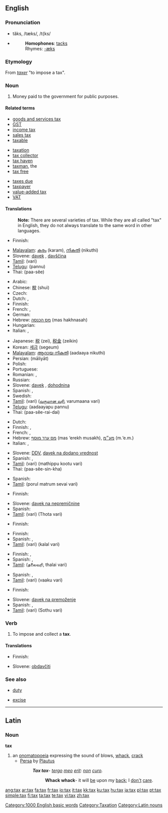 {{wikipedia}}
==English==

===Pronunciation===
*tăks, /tæks/, /t{ks/
*{{audio|en-us-tax.ogg|Audio (US)}}
*:'''Homophones''': [[tacks]]
*:Rhymes: [[Rhymes:English:-æks|-æks]]

===Etymology===
From {{OF.}} ''[[taxer]]'' "to impose a tax".

===Noun===
{{en-noun|es|-}}

# Money paid to the government for public purposes.

====Related terms====
{{top3}}
*[[goods and services tax]]
*[[GST]]
*[[income tax]]
*[[sales tax]]
*[[taxable]]
{{mid3}}
*[[taxation]]
*[[tax collector]]
*[[tax haven]]
*[[taxman]], the
*[[tax free]]
{{mid3}}
*[[taxes due]]
*[[taxpayer]]
*[[value-added tax]]
*[[VAT]]
{{bottom}}

====Translations====

:'''Note:''' There are several varieties of tax. While they are all called "tax" in English, they do not always translate to the same word in other languages.

{{trans-top|tax}}
* Finnish: {{t+|fi|vero}}
{{trans-mid}}
*[[Malayalam]]: [[കരം]] (karam), [[നികുതി]] (nikuthi)
*Slovene: [[davek]] {{m}}, [[davščina]] {{f}}
*[[Tamil]]: {{t|ta|வரி|xs=Tamil}} (vari)
*[[Telugu]]: {{t|te|పన్ను}} (pannu)
*Thai: {{THchar|[[ภาษี]]}} (paa-sĕe)
{{trans-bottom}}

{{trans-top|income tax}}
*Arabic: {{ARchar|[[ضريبة]]}} {{unicode|(ɖarí:ba)}} {{f}}
*Chinese: [[稅]] (shuì)
* Czech: {{t-|cs|daň|f}}
* Dutch: {{t+|nl|belasting}}, {{t|nl|inkomstenbelasting}}
* Finnish: {{t-|fi|tulovero}}
* French: {{t|fr|impôt|m}}, {{t|fr|impôt sur le revenu|m}}
* German: {{t+|de|Steuer|f}}
*Hebrew: [[מס הכנסה]] (mas hakhnasah) {{m}}
* Hungarian: {{t+|hu|adó}}
* Italian: {{t+|it|tassa|f}}, {{t+|it|imposta|f}}
{{trans-mid}}
*Japanese: [[税]] (zei), [[税金]] (zeikin)
*Korean: [[세금]] (segeum)
*[[Malayalam]]: [[ആദായ നികുതി]] (aadaaya nikuthi)
*Persian: {{FAchar|[[مالیات]]}} (māliyāt)
* Polish: {{t|pl|podatek dochodowy|m}}
* Portuguese: {{t+|pt|imposto|m}}
* Romanian: {{t|ro|taxă|f}}, {{t|ro|impozit|n}}
* Russian: {{t|ru|налог|m|tr=nalóg|sc=Cyrl}}
*Slovene: [[davek]] {{m}}, [[dohodnina]] {{f}}
* Spanish: {{t+|es|impuesto|m}}, {{t-|es|tasa|f}}
* Swedish: {{t|sv|skatt}}
*[[Tamil]]: {{t|ta|வரி|xs=Tamil}} (vari) ([[வருமான வரி]], varumaana vari)
*[[Telugu]]: {{t|te|ఆదాయపుపన్ను}} (aadaayapu pannu)
*Thai: {{THchar|[[ภาษีรายได้]]}} (paa-sĕe-rai-dai)
{{trans-bottom}}

{{trans-top|VAT, value added tax}}
* Dutch: {{t+|nl|BTW}}
* Finnish: {{t+|fi|ALV}}, {{t-|fi|arvonlisävero}}
* French: {{t+|fr|TVA}}, {{t|fr|taxe sur la valeur ajoutée|f}}
*Hebrew: [[מס ערך מוסף]] (mas ‘erekh musakh), [[מע״מ]] (m.‘e.m.)
* Italian: {{t-|it|IVA}}, {{t|it|imposta sul valore aggiunto}}
{{trans-mid}}
*Slovene: [[DDV]], [[davek na dodano vrednost]]
* Spanish: {{t-|es|IVA}}, {{t|es|impuesto sobre el valor añadido}}
*[[Tamil]]: {{t|ta|வரி|xs=Tamil}} (vari) (mathippu kootu vari)
*Thai: {{THchar|[[ภาษีสินค้า]]}} (paa-sĕe-sin-kha)
{{trans-bottom}}

{{trans-top|[[goods and services tax]]}}
* Spanish: {{t|es|impuesto a bienes y servicios}}
*[[Tamil]]: {{t-|ta|vari|xs=Tamil}} (porul matrum sevai vari)
{{trans-bottom}}

{{trans-top|[[estate tax]]}}
* Finnish: {{t|fi|kiinteistövero}}
{{trans-mid}}
*Slovene: [[davek na nepremičnine]] {{m}}
* Spanish: {{t|es|impuesto sucesorio}}
*[[Tamil]]: {{t|ta|வரி|xs=Tamil}} (vari) (Thota vari)
{{trans-bottom}}

{{trans-top|[[inheritance tax]]}}
* Finnish: {{t|fi|perintövero}}
{{trans-bottom}}

{{trans-top|[[excise tax]]}}
* Finnish: {{t|fi|valmistevero}}
* Spanish: {{t|es|impuesto indirecto}}, {{t|es|impuesto al consumo}}
*[[Tamil]]: {{t|ta|வரி|xs=Tamil}} (vari) (kalal vari)
{{trans-bottom}}

{{trans-top|[[head tax]]}}
* Finnish: {{t|fi|henkiraha}}, {{t|fi|henkivero}}
* Spanish: {{t|es|impuesto por cabeza}}, {{t|es|capitación}}
*[[Tamil]]: {{t|ta|ajith|xs=Tamil}} (தலைவரி, thalai vari)
{{trans-bottom}}

{{trans-top|poll tax}}
* Spanish: {{t|es|impuesto de capitación}}, {{t|es|impuesto electoral}}
*[[Tamil]]: {{t|ta|வரி|xs=Tamil}} (vari) (vaaku vari)
{{trans-bottom}}

{{trans-top|[[property tax]]}}
* Finnish: {{t|fi|varallisuusvero}}
{{trans-mid}}
*Slovene: [[davek na premoženje]] {{m}}
* Spanish: {{t|es|impuesto real}}, {{t|es|impuesto sobre bienes}}
*[[Tamil]]: {{t|ta|வரி|xs=Tamil}} (vari) (Sothu vari)
{{trans-bottom}}

===Verb===
{{en-verb|tax|es}}

# To impose and collect a '''tax'''.

====Translations====
{{trans-top|to impose and collect a tax}}
* Finnish: {{t-|fi|verottaa}}
{{trans-mid}}
*Slovene: [[obdavčiti]]
{{trans-bottom}}

===See also===
{{top2}}
*[[duty]]
{{mid2}}
*[[excise]]
{{bottom}}

[[Category:1000 English basic words]]
[[Category:Taxation]]

----

==Latin==
===Noun===
'''tax''' 
# an [[onomatopoeia]] expressing the sound of blows, [[whack]], [[crack]]
#* [[w:Persa (play)|Persa]] by [[w:Plautus|Plautus]]
#*: '''''Tax tax'''- [[tergum|tergo]] [[meus#Latin|meo]] [[sum#Latin|erit]]: [[non#Latin|non]] [[curo]].''
#*:: '''Whack whack'''- it will [[be]] upon my [[back]]; I [[don't]] [[care]].

[[Category:Latin nouns]]

[[ang:tax]]
[[ar:tax]]
[[fa:tax]]
[[fr:tax]]
[[io:tax]]
[[it:tax]]
[[kk:tax]]
[[ku:tax]]
[[hu:tax]]
[[ja:tax]]
[[pl:tax]]
[[pt:tax]]
[[simple:tax]]
[[fi:tax]]
[[ta:tax]]
[[te:tax]]
[[vi:tax]]
[[zh:tax]]